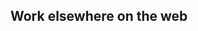 <Section>

<Center>
  <FeatureCard
    link="/blog"
    image="images/extras/blog.svg"
    title="Blog"
    text=""
    height={100}
  />
  <FeatureCard
    link="/podcast"
    image="images/extras/podcast.svg"
    title="Podcast"
    text=""
    height={100}
  />
</Center>

</Section><Section>

# Work elsewhere on the web

<Center>
  <FeatureCard
    link="https://ocw.mit.edu/courses/mathematics/18-s191-introduction-to-computational-thinking-fall-2020/index.htm"
    image="images/extras/mit.jpg"
    title="MIT 18.S191"
    text="Introduction to Computational Thinking with Julia"
  />
  <FeatureCard
    link="https://www.khanacademy.org/math/multivariable-calculus/"
    image="images/extras/khan-academy.jpg"
    title="Khan Academy"
    text="Multivariable calculus videos and article on Khan Academy"
  />
  <FeatureCard
    link="https://github.com/3b1b/manim"
    image="images/extras/manim.jpg"
    title="Manim"
    text="An open source library for programmatic animations"
  />
  <FeatureCard
    link="https://www.youtube.com/playlist?list=PLZHQObOWTQDMhxE4XbNHLlJ56E2TGBZ0_"
    image="images/extras/collaborations.jpg"
    title="YouTube Collaborations"
    text="Collaborations with and cameos on other channels"
  />
  <FeatureCard
    link="https://www.benbenandblue.com/"
    image="images/extras/ben-ben-blue.jpg"
    title="Ben, Ben and Blue"
    text="Conversations with three friends about education and content creation."
  />
  <FeatureCard
    link="https://eater.net/quaternions"
    image="images/extras/quaternions.jpg"
    title="Quaternions"
    text="An experiment with a more immersive video experience."
  />
  <FeatureCard
    link="https://www.ted.com/talks/grant_sanderson_what_makes_people_engage_with_math"
    image="images/extras/ted-talk.jpg"
    title="TEDx Talk"
    text="What Makes People Engage With Math"
  />
  <FeatureCard
    link="https://itempool.com/3b1b"
    image="images/extras/lockdown-math.jpg"
    title="Lockdown Math"
    text="Lockdown math lectures with interactive questions to test your knowledge along the way"
  />
  <FeatureCard
    link="https://www.quantamagazine.org/authors/sandserson_grant/"
    image="images/extras/quanta.jpg"
    title="Quanta contributions"
    text=""
  />
</Center>

</Section>
